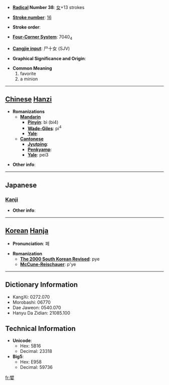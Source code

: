 * '''[[Wiktionary:Chinese radical index| Radical]] Number 38''': [[Wiktionary:Chinese radical index 女|女]]+13 strokes

* '''[[Wiktionary:Chinese total strokes index|Stroke number]]''': [[Wiktionary:Chinese total strokes index 16|16]]

* '''Stroke order''': 

* '''[[Wiktionary:Chinese four corner index|Four-Corner System]]''': 7040<sub>4</sub>

* '''[[Wiktionary:Chinese Cangjie index|Cangjie input]]''': 尸十女 (SJV)

* '''Graphical Significance and Origin''': 

* '''Common Meaning'''
*#favorite
*# a minion


----

== [[Chinese]] [[Hanzi]] ==

* '''Romanizations'''
** '''[[Mandarin]]'''
*** '''[[Pinyin]]''': bì (bi4)
*** '''[[Wade-Giles]]''': pi<sup>4</sup>
*** '''[[Yale]]''': 
** '''[[Cantonese]]'''
*** '''[[Jyutping]]''':
*** '''[[Penkyamp]]''': 
*** '''[[Yale]]''': pei3

* '''Other info''': 

----

==Japanese==
===[[Kanji]]===
{{kanji|on readings=[[へい]] (hei)|kun readings=[[きにいり]] (kiniiri)}}

* '''Other info''':  

----

== [[Korean]] [[Hanja]] ==

* '''Pronunciation''': 폐

* '''Romanization'''
** '''[[The 2000 South Korean Revised Romanization|The 2000 South Korean Revised]]''': pye
** '''[[McCune-Reischauer]]''': p'ye

----

== Dictionary Information ==

* KangXi: 0272.070
* Morobashi: 06770
* Dae Jaweon: 0540.070
* Hanyu Da Zidian: 21085.100

== Technical Information ==

* '''Unicode''':
** Hex: 5B16
** Decimal: 23318
* '''Big5''':
** Hex: E958
** Decimal: 59736

[[fr:嬖]]